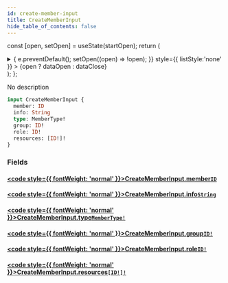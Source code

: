```yaml
---
id: create-member-input
title: CreateMemberInput
hide_table_of_contents: false
---
```






const [open, setOpen] = useState(startOpen);
return (
<details {...(open ? { open: true } : {})} className="details" style={{ border:'none', boxShadow:'none', background:'var(--ifm-background-color)' }}>
<summary
onClick={(e) => {
e.preventDefault();
setOpen((open) => !open);
}}
style={{ listStyle:'none' }} >
{open ? dataOpen : dataClose}
</summary>
{open && children}
</details>
);
};

No description

```graphql
input CreateMemberInput {
  member: ID
  info: String
  type: MemberType!
  group: ID!
  role: ID!
  resources: [ID!]!
}
```

### Fields

#### [<code style={{ fontWeight: 'normal' }}>CreateMemberInput.<b>member</b></code>](#)<Bullet />[`ID`](/api/scalars/id) <Badge class="badge badge--secondary" text="scalar"/>

>

#### [<code style={{ fontWeight: 'normal' }}>CreateMemberInput.<b>info</b></code>](#)<Bullet />[`String`](/api/scalars/string) <Badge class="badge badge--secondary" text="scalar"/>

>

#### [<code style={{ fontWeight: 'normal' }}>CreateMemberInput.<b>type</b></code>](#)<Bullet />[`MemberType!`](/api/enums/member-type) <Badge class="badge badge--secondary" text="non-null"/> <Badge class="badge badge--secondary" text="enum"/>

>

#### [<code style={{ fontWeight: 'normal' }}>CreateMemberInput.<b>group</b></code>](#)<Bullet />[`ID!`](/api/scalars/id) <Badge class="badge badge--secondary" text="non-null"/> <Badge class="badge badge--secondary" text="scalar"/>

>

#### [<code style={{ fontWeight: 'normal' }}>CreateMemberInput.<b>role</b></code>](#)<Bullet />[`ID!`](/api/scalars/id) <Badge class="badge badge--secondary" text="non-null"/> <Badge class="badge badge--secondary" text="scalar"/>

>

#### [<code style={{ fontWeight: 'normal' }}>CreateMemberInput.<b>resources</b></code>](#)<Bullet />[`[ID!]!`](/api/scalars/id) <Badge class="badge badge--secondary" text="non-null"/> <Badge class="badge badge--secondary" text="scalar"/>

>
